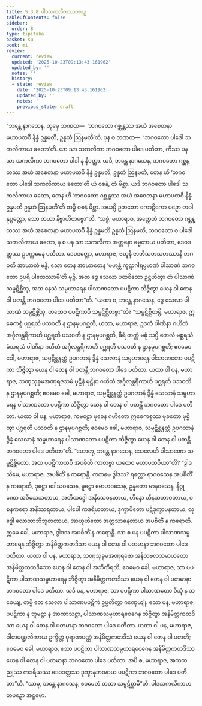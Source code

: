 ```yaml
---
title: 5.3.8 ပါဒသကလိကာဟတပဉှ
tableOfContents: false
sidebar:
  order: 8
type: tipitaka
basket: su
book: mi
review:
  current: review
  updated: '2025-10-23T09:13:43.161962'
  updated_by: ''
  notes: ''
  history:
  - state: review
    date: '2025-10-23T09:13:43.161962'
    updated_by: ''
    notes: ''
    previous_state: draft
---
```



<ReviewStatus review={frontmatter.review} showDetails={true} />

<HypothesisAnnotation frontmatter={frontmatter} />

<DynamicBreadcrumb />

<Division number="145" book="mi" e="ch" v="28">

<Paragraph number="820" book="mi">
“ဘန္တေ နာဂသေန, တုမှေ ဘဏထ—  ‘ဘဂဝတော ဂစ္ဆန္တဿ အယံ အစေတနာ မဟာပထဝီ နိန္နံ ဥန္နမတိ, ဥန္နတံ ဩနမတီ’တိ, ပုန စ ဘဏထ—  ‘ဘဂဝတော ပါဒေါ သကလိကာယ ခတော’တိ. ယာ သာ သကလိကာ ဘဂဝတော ပါဒေ ပတိတာ, ကိဿ ပန သာ သကလိကာ ဘဂဝတော ပါဒါ န နိဝတ္တာ. ယဒိ, ဘန္တေ နာဂသေန, ဘဂဝတော ဂစ္ဆန္တဿ အယံ အစေတနာ မဟာပထဝီ နိန္နံ ဥန္နမတိ, ဥန္နတံ ဩနမတိ, တေန ဟိ ‘ဘဂဝတော ပါဒေါ သကလိကာယ ခတော’တိ ယံ ဝစနံ, တံ မိစ္ဆာ. ယဒိ ဘဂဝတော ပါဒေါ သကလိကာယ ခတော, တေန ဟိ ‘ဘဂဝတော ဂစ္ဆန္တဿ အယံ အစေတနာ မဟာပထဝီ နိန္နံ ဥန္နမတိ ဥန္နတံ ဩနမတီ’တိ တမ္ပိ ဝစနံ မိစ္ဆာ. အယမ္ပိ ဥဘတော ကောဋိကော ပဉှော တဝါနုပ္ပတ္တော, သော တယာ နိဗ္ဗာဟိတဗ္ဗော”တိ.
</Paragraph>

<Paragraph number="821" book="mi">
“သစ္စံ, မဟာရာဇ, အတ္ထေတံ ဘဂဝတော ဂစ္ဆန္တဿ အယံ အစေတနာ မဟာပထဝီ နိန္နံ ဥန္နမတိ ဥန္နတံ ဩနမတိ, ဘဂဝတော စ ပါဒေါ သကလိကာယ ခတော, န စ ပန သာ သကလိကာ အတ္တနော ဓမ္မတာယ ပတိတာ, ဒေဝဒတ္တဿ ဥပက္ကမေန ပတိတာ. ဒေဝဒတ္တော, မဟာရာဇ, ဗဟူနိ ဇာတိသတသဟဿာနိ ဘဂဝတိ အာဃာတံ ဗန္ဓိ, သော တေန အာဃာတေန ‘မဟန္တံ ကူဋာဂါရပ္ပမာဏံ ပါသာဏံ ဘဂဝတော ဥပရိ ပါတေဿာမီ’တိ မုဉ္စိ. အထ ဒွေ သေလာ ပထဝိတော ဥဋ္ဌဟိတွာ တံ ပါသာဏံ သမ္ပဋိစ္ဆိံသု, အထ နေသံ သမ္ပဟာရေန ပါသာဏတော ပပဋိကာ ဘိဇ္ဇိတွာ ယေန ဝါ တေန ဝါ ပတန္တီ ဘဂဝတော ပါဒေ ပတိတာ”တိ.
</Paragraph>

<Paragraph number="822" book="mi">
“ယထာ စ, ဘန္တေ နာဂသေန, ဒွေ သေလာ ပါသာဏံ သမ္ပဋိစ္ဆိံသု, တထေဝ ပပဋိကာပိ သမ္ပဋိစ္ဆိတဗ္ဗာ”တိ? “သမ္ပဋိစ္ဆိတမ္ပိ, မဟာရာဇ, ဣဓေကစ္စံ ပဂ္ဃရတိ ပသဝတိ န ဌာနမုပဂစ္ဆတိ, ယထာ, မဟာရာဇ, ဥဒကံ ပါဏိနာ ဂဟိတံ အင်္ဂုလန္တရိကာဟိ ပဂ္ဃရတိ ပသဝတိ န ဌာနမုပဂစ္ဆတိ, ခီရံ တက္ကံ မဓုံ သပ္ပိ တေလံ မစ္ဆရသံ မံသရသံ ပါဏိနာ ဂဟိတံ အင်္ဂုလန္တရိကာဟိ ပဂ္ဃရတိ ပသဝတိ န ဌာနမုပဂစ္ဆတိ; ဧဝမေဝ ခေါ, မဟာရာဇ, သမ္ပဋိစ္ဆနတ္ထံ ဥပဂတာနံ ဒွိန္နံ သေလာနံ သမ္ပဟာရေန ပါသာဏတော ပပဋိကာ ဘိဇ္ဇိတွာ ယေန ဝါ တေန ဝါ ပတန္တီ ဘဂဝတော ပါဒေ ပတိတာ.
</Paragraph>

<Paragraph number="823" book="mi">
ယထာ ဝါ ပန, မဟာရာဇ, သဏှသုခုမအဏုရဇသမံ ပုဠိနံ မုဋ္ဌိနာ ဂဟိတံ အင်္ဂုလန္တရိကာဟိ ပဂ္ဃရတိ ပသဝတိ န ဌာနမုပဂစ္ဆတိ; ဧဝမေဝ ခေါ, မဟာရာဇ, သမ္ပဋိစ္ဆနတ္ထံ ဥပဂတာနံ ဒွိန္နံ သေလာနံ သမ္ပဟာရေန ပါသာဏတော ပပဋိကာ ဘိဇ္ဇိတွာ ယေန ဝါ တေန ဝါ ပတန္တီ ဘဂဝတော ပါဒေ ပတိတာ.
</Paragraph>

<Paragraph number="824" book="mi">
ယထာ ဝါ ပန, မဟာရာဇ, ကဗဠော မုခေန ဂဟိတော ဣဓေကစ္စဿ မုခတော မုစ္စိတွာ ပဂ္ဃရတိ ပသဝတိ န ဌာနမုပဂစ္ဆတိ; ဧဝမေဝ ခေါ, မဟာရာဇ, သမ္ပဋိစ္ဆနတ္ထံ ဥပဂတာနံ ဒွိန္နံ သေလာနံ သမ္ပဟာရေန ပါသာဏတော ပပဋိကာ ဘိဇ္ဇိတွာ ယေန ဝါ တေန ဝါ ပတန္တီ ဘဂဝတော ပါဒေ ပတိတာ”တိ.
</Paragraph>

<Paragraph number="825" book="mi">
“ဟောတု, ဘန္တေ နာဂသေန, သေလေဟိ ပါသာဏော သမ္ပဋိစ္ဆိတော, အထ ပပဋိကာယပိ အပစိတိ ကာတဗ္ဗာ ယထေဝ မဟာပထဝိယာ”တိ? “ဒွါဒသိမေ, မဟာရာဇ, အပစိတိံ န ကရောန္တိ. ကတမေ ဒွါဒသ? ရတ္တော ရာဂဝသေန အပစိတိံ န ကရောတိ, ဒုဋ္ဌော ဒေါသဝသေန, မူဠှော မောဟဝသေန, ဥန္နတော မာနဝသေန, နိဂ္ဂုဏော အဝိသေသတာယ, အတိထဒ္ဓေါ အနိသေဓနတာယ, ဟီနော ဟီနသဘာဝတာယ, ဝစနကရော အနိဿရတာယ, ပါပေါ ကဒရိယတာယ, ဒုက္ခာပိတော ပဋိဒုက္ခာပနတာယ, လုဒ္ဓေါ လောဘာဘိဘူတတာယ, အာယူဟိတော အတ္ထသာဓနတာယ အပစိတိံ န ကရောတိ. ဣမေ ခေါ, မဟာရာဇ, ဒွါဒသ အပစိတိံ န ကရောန္တိ. သာ စ ပန ပပဋိကာ ပါသာဏသမ္ပဟာရေန ဘိဇ္ဇိတွာ အနိမိတ္တကတဒိသာ ယေန ဝါ တေန ဝါ ပတမာနာ ဘဂဝတော ပါဒေ ပတိတာ.
</Paragraph>

<Paragraph number="826" book="mi">
ယထာ ဝါ ပန, မဟာရာဇ, သဏှသုခုမအဏုရဇော အနိလဗလသမာဟတော အနိမိတ္တကတဒိသော ယေန ဝါ တေန ဝါ အဘိကိရတိ; ဧဝမေဝ ခေါ, မဟာရာဇ, သာ ပပဋိကာ ပါသာဏသမ္ပဟာရေန ဘိဇ္ဇိတွာ အနိမိတ္တကတဒိသာ ယေန ဝါ တေန ဝါ ပတမာနာ ဘဂဝတော ပါဒေ ပတိတာ. ယဒိ ပန, မဟာရာဇ, သာ ပပဋိကာ ပါသာဏတော ဝိသုံ န ဘဝေယျ, တမ္ပိ တေ သေလာ ပါသာဏပပဋိကံ ဥပ္ပတိတွာ ဂဏှေယျုံ. ဧသာ ပန, မဟာရာဇ, ပပဋိကာ န ဘူမဋ္ဌာ န အာကာသဋ္ဌာ, ပါသာဏသမ္ပဟာရဝေဂေန ဘိဇ္ဇိတွာ အနိမိတ္တကတဒိသာ ယေန ဝါ တေန ဝါ ပတမာနာ ဘဂဝတော ပါဒေ ပတိတာ.
</Paragraph>

<Paragraph number="827" book="mi">
ယထာ ဝါ ပန, မဟာရာဇ, ဝါတမဏ္ဍလိကာယ ဥက္ခိတ္တံ ပုရာဏပဏ္ဏံ အနိမိတ္တကတဒိသံ ယေန ဝါ တေန ဝါ ပတတိ; ဧဝမေဝ ခေါ, မဟာရာဇ, ဧသာ ပပဋိကာ ပါသာဏသမ္ပဟာရဝေဂေန အနိမိတ္တကတဒိသာ ယေန ဝါ တေန ဝါ ပတမာနာ ဘဂဝတော ပါဒေ ပတိတာ. အပိ စ, မဟာရာဇ, အကတညုဿ ကဒရိယဿ ဒေဝဒတ္တဿ ဒုက္ခာနုဘဝနာယ ပပဋိကာ ဘဂဝတော ပါဒေ ပတိတာ”တိ. “သာဓု, ဘန္တေ နာဂသေန, ဧဝမေတံ တထာ သမ္ပဋိစ္ဆာမီ”တိ.

</Paragraph>
</Division>

<Paragraph number="828" type="center" book="mi">
ပါဒသကလိကာဟတပဉှော အဋ္ဌမော.
</Paragraph>